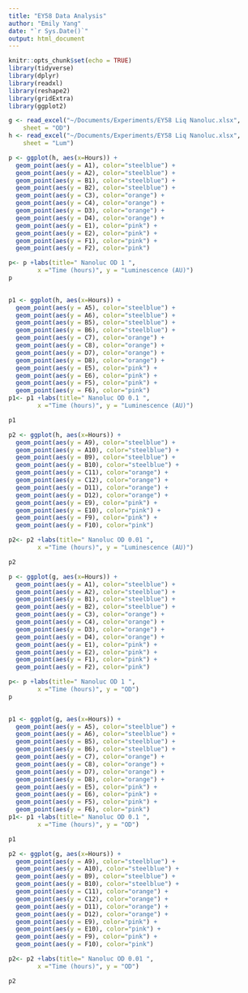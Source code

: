 ```yaml
---
title: "EY58 Data Analysis"
author: "Emily Yang"
date: "`r Sys.Date()`"
output: html_document
---
```


```r
knitr::opts_chunk$set(echo = TRUE)
library(tidyverse)
library(dplyr)
library(readxl)
library(reshape2)
library(gridExtra)
library(ggplot2)

g <- read_excel("~/Documents/Experiments/EY58 Liq Nanoluc.xlsx", 
    sheet = "OD")
h <- read_excel("~/Documents/Experiments/EY58 Liq Nanoluc.xlsx", 
    sheet = "Lum")
```


```r
p <- ggplot(h, aes(x=Hours)) + 
  geom_point(aes(y = A1), color="steelblue") + 
  geom_point(aes(y = A2), color="steelblue") + 
  geom_point(aes(y = B1), color="steelblue") +
  geom_point(aes(y = B2), color="steelblue") + 
  geom_point(aes(y = C3), color="orange") + 
  geom_point(aes(y = C4), color="orange") + 
  geom_point(aes(y = D3), color="orange") +
  geom_point(aes(y = D4), color="orange") + 
  geom_point(aes(y = E1), color="pink") + 
  geom_point(aes(y = E2), color="pink") + 
  geom_point(aes(y = F1), color="pink") +
  geom_point(aes(y = F2), color="pink") 

p<- p +labs(title=" Nanoluc OD 1 ",
        x ="Time (hours)", y = "Luminescence (AU)")
p

 
p1 <- ggplot(h, aes(x=Hours)) + 
  geom_point(aes(y = A5), color="steelblue") + 
  geom_point(aes(y = A6), color="steelblue") + 
  geom_point(aes(y = B5), color="steelblue") +
  geom_point(aes(y = B6), color="steelblue") +
  geom_point(aes(y = C7), color="orange") + 
  geom_point(aes(y = C8), color="orange") + 
  geom_point(aes(y = D7), color="orange") +
  geom_point(aes(y = D8), color="orange") + 
  geom_point(aes(y = E5), color="pink") + 
  geom_point(aes(y = E6), color="pink") + 
  geom_point(aes(y = F5), color="pink") +
  geom_point(aes(y = F6), color="pink") 
p1<- p1 +labs(title=" Nanoluc OD 0.1 ",
        x ="Time (hours)", y = "Luminescence (AU)")

p1

p2 <- ggplot(h, aes(x=Hours)) + 
  geom_point(aes(y = A9), color="steelblue") + 
  geom_point(aes(y = A10), color="steelblue") + 
  geom_point(aes(y = B9), color="steelblue") +
  geom_point(aes(y = B10), color="steelblue") +
  geom_point(aes(y = C11), color="orange") + 
  geom_point(aes(y = C12), color="orange") + 
  geom_point(aes(y = D11), color="orange") +
  geom_point(aes(y = D12), color="orange") +
  geom_point(aes(y = E9), color="pink") + 
  geom_point(aes(y = E10), color="pink") + 
  geom_point(aes(y = F9), color="pink") +
  geom_point(aes(y = F10), color="pink") 

p2<- p2 +labs(title=" Nanoluc OD 0.01 ",
        x ="Time (hours)", y = "Luminescence (AU)")

p2
```

```r
p <- ggplot(g, aes(x=Hours)) + 
  geom_point(aes(y = A1), color="steelblue") + 
  geom_point(aes(y = A2), color="steelblue") + 
  geom_point(aes(y = B1), color="steelblue") +
  geom_point(aes(y = B2), color="steelblue") + 
  geom_point(aes(y = C3), color="orange") + 
  geom_point(aes(y = C4), color="orange") + 
  geom_point(aes(y = D3), color="orange") +
  geom_point(aes(y = D4), color="orange") + 
  geom_point(aes(y = E1), color="pink") + 
  geom_point(aes(y = E2), color="pink") + 
  geom_point(aes(y = F1), color="pink") +
  geom_point(aes(y = F2), color="pink") 

p<- p +labs(title=" Nanoluc OD 1 ",
        x ="Time (hours)", y = "OD")
p

 
p1 <- ggplot(g, aes(x=Hours)) + 
  geom_point(aes(y = A5), color="steelblue") + 
  geom_point(aes(y = A6), color="steelblue") + 
  geom_point(aes(y = B5), color="steelblue") +
  geom_point(aes(y = B6), color="steelblue") +
  geom_point(aes(y = C7), color="orange") + 
  geom_point(aes(y = C8), color="orange") + 
  geom_point(aes(y = D7), color="orange") +
  geom_point(aes(y = D8), color="orange") + 
  geom_point(aes(y = E5), color="pink") + 
  geom_point(aes(y = E6), color="pink") + 
  geom_point(aes(y = F5), color="pink") +
  geom_point(aes(y = F6), color="pink") 
p1<- p1 +labs(title=" Nanoluc OD 0.1 ",
        x ="Time (hours)", y = "OD")

p1

p2 <- ggplot(g, aes(x=Hours)) + 
  geom_point(aes(y = A9), color="steelblue") + 
  geom_point(aes(y = A10), color="steelblue") + 
  geom_point(aes(y = B9), color="steelblue") +
  geom_point(aes(y = B10), color="steelblue") +
  geom_point(aes(y = C11), color="orange") + 
  geom_point(aes(y = C12), color="orange") + 
  geom_point(aes(y = D11), color="orange") +
  geom_point(aes(y = D12), color="orange") +
  geom_point(aes(y = E9), color="pink") + 
  geom_point(aes(y = E10), color="pink") + 
  geom_point(aes(y = F9), color="pink") +
  geom_point(aes(y = F10), color="pink") 

p2<- p2 +labs(title=" Nanoluc OD 0.01 ",
        x ="Time (hours)", y = "OD")

p2
```